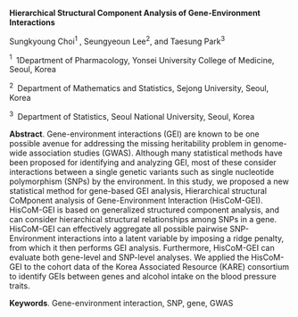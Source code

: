 <span>**Hierarchical Structural Component Analysis of Gene-Environment
Interactions**</span>

Sungkyoung Choi$^1$ , Seungyeoun Lee$^2$, and Taesung Park$^3$

$^1 \;$ 1Department of Pharmacology, Yonsei University College of
Medicine, Seoul, Korea

$^2 \;$ Department of Mathematics and Statistics, Sejong University,
Seoul, Korea

$^3 \;$ Department of Statistics, Seoul National University, Seoul,
Korea

<span>**Abstract**</span>. Gene-environment interactions (GEI) are known
to be one possible avenue for addressing the missing heritability
problem in genome-wide association studies (GWAS). Although many
statistical methods have been proposed for identifying and analyzing
GEI, most of these consider interactions between a single genetic
variants such as single nucleotide polymorphism (SNPs) by the
environment. In this study, we proposed a new statistical method for
gene-based GEI analysis, Hierarchical structural CoMponent analysis of
Gene-Environment Interaction (HisCoM-GEI). HisCoM-GEI is based on
generalized structured component analysis, and can consider hierarchical
structural relationships among SNPs in a gene. HisCoM-GEI can
effectively aggregate all possible pairwise SNP-Environment interactions
into a latent variable by imposing a ridge penalty, from which it then
performs GEI analysis. Furthermore, HisCoM-GEI can evaluate both
gene-level and SNP-level analyses. We applied the HisCoM-GEI to the
cohort data of the Korea Associated Resource (KARE) consortium to
identify GEIs between genes and alcohol intake on the blood pressure
traits.

<span>**Keywords**</span>. Gene-environment interaction, SNP, gene, GWAS
